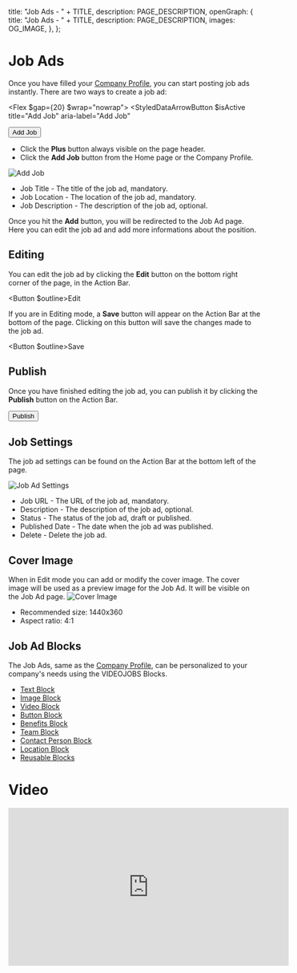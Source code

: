 
  title: "Job Ads - " + TITLE,
  description: PAGE_DESCRIPTION,
  openGraph: {
    title: "Job Ads - " + TITLE,
    description: PAGE_DESCRIPTION,
    images: OG_IMAGE,
  },
};

# Job Ads 
Once you have filled your [Company Profile](/company-profile), you can start posting job ads instantly. There are two ways to create a job ad:

<Flex $gap={20} $wrap="nowrap">
  <StyledDataArrowButton
    $isActive
    title="Add Job"
    aria-label="Add Job"
  >
   <StyledDataUserAvatar className="avatar">
      <Icon name="Plus" />
    </StyledDataUserAvatar>
  </StyledDataArrowButton>
  <Button $outline><Icon name="Plus" className="icon" />Add Job</Button>
</Flex>

- Click the **Plus** button always visible on the page header.
- Click the **Add Job** button from the Home page or the Company Profile.

![Add Job](/4-job-ads/add-job.jpg)

- Job Title - The title of the job ad, mandatory.
- Job Location - The location of the job ad, mandatory.
- Job Description - The description of the job ad, optional.

Once you hit the **Add** button, you will be redirected to the Job Ad page. Here you can edit the job ad and add more informations about the position.

## Editing

You can edit the job ad by clicking the **Edit** button on the bottom right corner of the page, in the Action Bar.

<Button $outline><Icon name="SquarePen" className="icon" />Edit</Button>

If you are in Editing mode, a **Save** button will appear on the Action Bar at the bottom of the page. Clicking on this button will save the changes made to the job ad.

<Button $outline><Icon name="Save" className="icon" />Save</Button>

## Publish

Once you have finished editing the job ad, you can publish it by clicking the **Publish** button on the Action Bar.

<Button>Publish</Button>

## Job Settings

The job ad settings can be found on the Action Bar at the bottom left of the page.

<StyledDataDropdownButton>
  <Icon name="Settings" />
</StyledDataDropdownButton>

 ![Job Ad Settings](/4-job-ads/job-settings.jpg)

- Job URL - The URL of the job ad, mandatory.
- Description - The description of the job ad, optional.
- Status - The status of the job ad, draft or published.
- Published Date - The date when the job ad was published.
- Delete - Delete the job ad.

 ## Cover Image
 When in Edit mode you can add or modify the cover image. The cover image will be used as a preview image for the Job Ad. It will be visible on the Job Ad page.
![Cover Image](/3-company-profile/cover.jpg)

- Recommended size: 1440x360
- Aspect ratio: 4:1

 ## Job Ad Blocks

 The Job Ads, same as the [Company Profile](/company-profile), can be personalized to your company's needs using the VIDEOJOBS Blocks.

 - [Text Block](/creation/text-block)
 - [Image Block](/creation/image-block)
 - [Video Block](/creation/video-block)
 - [Button Block](/creation/button-block)
 - [Benefits Block](/creation/benefits-block)
 - [Team Block](/creation/team-block)
 - [Contact Person Block](/creation/contact-person-block)
 - [Location Block](/creation/location-block)
 - [Reusable Blocks](/creation/reusable-blocks)
 
# Video

<iframe width="560" height="315" src="https://videojobs.io/embed/video/1724074318000" title="Powered by VIDEOJOBS" frameborder="0" style={{border: 0, aspectRatio: '16 / 9', width: '100%', height: 'auto', borderRadius: '12px', margin: '20px 0'}} allow="fullscreen" />

<Space $xs="none" $lg={20} />

<Grid $xsCols={1} $lgCols={2}>
  <Box $title="Create a Block" $text="Learn more about Blocks, with all its features." href="/creation" />
  <Box $title="Text Block" $text="Learn more about Text Block, with all its features." href="/creation/text-block" />
</Grid>
